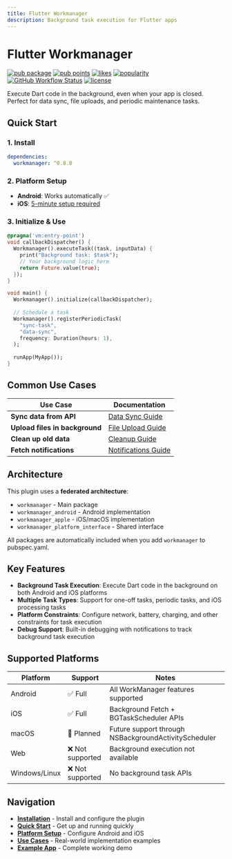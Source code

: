 ```yaml
---
title: Flutter Workmanager
description: Background task execution for Flutter apps
---
```


# Flutter Workmanager

[![pub package](https://img.shields.io/pub/v/workmanager.svg)](https://pub.dartlang.org/packages/workmanager)
[![pub points](https://img.shields.io/pub/points/workmanager)](https://pub.dev/packages/workmanager/score)
[![likes](https://img.shields.io/pub/likes/workmanager)](https://pub.dev/packages/workmanager/score)
[![popularity](https://img.shields.io/pub/popularity/workmanager)](https://pub.dev/packages/workmanager/score)
[![GitHub Workflow Status](https://img.shields.io/github/actions/workflow/status/fluttercommunity/flutter_workmanager/test.yml?branch=main&label=tests)](https://github.com/fluttercommunity/flutter_workmanager/actions)
[![license](https://img.shields.io/badge/license-MIT-blue.svg)](https://github.com/fluttercommunity/flutter_workmanager/blob/main/LICENSE)

Execute Dart code in the background, even when your app is closed. Perfect for data sync, file uploads, and periodic maintenance tasks.

## Quick Start

### 1. Install
```yaml
dependencies:
  workmanager: ^0.8.0
```

### 2. Platform Setup
- **Android**: Works automatically ✅
- **iOS**: [5-minute setup required](setup/ios) 

### 3. Initialize & Use
```dart
@pragma('vm:entry-point')
void callbackDispatcher() {
  Workmanager().executeTask((task, inputData) {
    print("Background task: $task");
    // Your background logic here
    return Future.value(true);
  });
}

void main() {
  Workmanager().initialize(callbackDispatcher);
  
  // Schedule a task
  Workmanager().registerPeriodicTask(
    "sync-task",
    "data-sync",
    frequency: Duration(hours: 1),
  );
  
  runApp(MyApp());
}
```

## Common Use Cases

| Use Case | Documentation |
|----------|---------------|
| **Sync data from API** | [Data Sync Guide](usecases/data-sync) |
| **Upload files in background** | [File Upload Guide](usecases/upload-files) |
| **Clean up old data** | [Cleanup Guide](usecases/periodic-cleanup) |
| **Fetch notifications** | [Notifications Guide](usecases/fetch-notifications) |

## Architecture

This plugin uses a **federated architecture**:
- `workmanager` - Main package
- `workmanager_android` - Android implementation  
- `workmanager_apple` - iOS/macOS implementation
- `workmanager_platform_interface` - Shared interface

All packages are automatically included when you add `workmanager` to pubspec.yaml.

## Key Features

- **Background Task Execution**: Execute Dart code in the background on both Android and iOS platforms
- **Multiple Task Types**: Support for one-off tasks, periodic tasks, and iOS processing tasks
- **Platform Constraints**: Configure network, battery, charging, and other constraints for task execution
- **Debug Support**: Built-in debugging with notifications to track background task execution

## Supported Platforms

| Platform | Support | Notes |
|----------|---------|--------|
| Android | ✅ Full | All WorkManager features supported |
| iOS | ✅ Full | Background Fetch + BGTaskScheduler APIs |
| macOS | 🚧 Planned | Future support through NSBackgroundActivityScheduler |
| Web | ❌ Not supported | Background execution not available |
| Windows/Linux | ❌ Not supported | No background task APIs |

## Navigation

- **[Installation](installation)** - Install and configure the plugin
- **[Quick Start](quickstart)** - Get up and running quickly
- **[Platform Setup](setup/android)** - Configure Android and iOS
- **[Use Cases](usecases/data-sync)** - Real-world implementation examples
- **[Example App](https://github.com/fluttercommunity/flutter_workmanager/tree/main/example)** - Complete working demo
